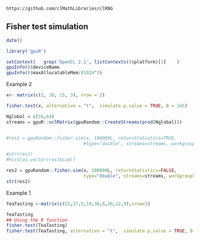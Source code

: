 <!--
%\VignetteEngine{knitr::knitr}
%\VignetteIndexEntry{Fisher test}
-->

`https://github.com/clMathLibraries/clRNG`


## Fisher test simulation

```r
date()
```


```r
library('gpuR')
```

```r
setContext(   grep('OpenCL 2.1', listContexts()$platform)[1]    )
gpuInfo()$deviceName
gpuInfo()$maxAllocatableMem/(1024^3)
```


 


Example 2
```r
x<- matrix(c(2, 10, 15, 3), nrow = 2)

fisher.test(x, alternative = "t",  simulate.p.value = TRUE, B = 1e5)

Nglobal = c(16,64)
streams = gpuR::vclMatrix(gpuRandom::CreateStreams(prod(Nglobal)))


#res1 = gpuRandom::fisher.sim(x, 100000L, returnStatistics=TRUE, 
                             #type="double", streams=streams, workgroupSize = Nglobal)

#str(res1)
#hist(as.vector(res1$sim))
```

```r
res2 = gpuRandom::fisher.sim(x, 100000L, returnStatistics=FALSE, 
                             type="double", streams=streams, workgroupSize = Nglobal)
str(res2)
```










Example 1
```r
TeaTasting <-matrix(c(21,17,5,19,38,6,26,12,9),nrow=3)

TeaTasting
## Using the R function 
fisher.test(TeaTasting)
fisher.test(TeaTasting, alternative = "t",  simulate.p.value = TRUE, B = 1e5)
```





















